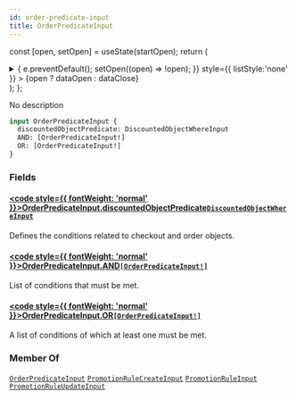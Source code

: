 ```yaml
---
id: order-predicate-input
title: OrderPredicateInput
---
```






const [open, setOpen] = useState(startOpen);
return (
<details {...(open ? { open: true } : {})} className="details" style={{ border:'none', boxShadow:'none', background:'var(--ifm-background-color)' }}>
<summary
onClick={(e) => {
e.preventDefault();
setOpen((open) => !open);
}}
style={{ listStyle:'none' }} >
{open ? dataOpen : dataClose}
</summary>
{open && children}
</details>
);
};

No description

```graphql
input OrderPredicateInput {
  discountedObjectPredicate: DiscountedObjectWhereInput
  AND: [OrderPredicateInput!]
  OR: [OrderPredicateInput!]
}
```

### Fields

#### [<code style={{ fontWeight: 'normal' }}>OrderPredicateInput.<b>discountedObjectPredicate</b></code>](#)<Bullet />[`DiscountedObjectWhereInput`](../../../api-reference/discounts/inputs/discounted-object-where-input.mdx) <Badge class="badge badge--secondary" text="input"/> <Badge class="badge badge--secondary" text="discounts"/>

Defines the conditions related to checkout and order objects.

#### [<code style={{ fontWeight: 'normal' }}>OrderPredicateInput.<b>AND</b></code>](#)<Bullet />[`[OrderPredicateInput!]`](../../../api-reference/discounts/inputs/order-predicate-input.mdx) <Badge class="badge badge--secondary" text="list"/> <Badge class="badge badge--secondary" text="input"/> <Badge class="badge badge--secondary" text="discounts"/>

List of conditions that must be met.

#### [<code style={{ fontWeight: 'normal' }}>OrderPredicateInput.<b>OR</b></code>](#)<Bullet />[`[OrderPredicateInput!]`](../../../api-reference/discounts/inputs/order-predicate-input.mdx) <Badge class="badge badge--secondary" text="list"/> <Badge class="badge badge--secondary" text="input"/> <Badge class="badge badge--secondary" text="discounts"/>

A list of conditions of which at least one must be met.

### Member Of

[`OrderPredicateInput`](../../../api-reference/discounts/inputs/order-predicate-input.mdx) <Badge class="badge badge--secondary" text="input"/><Bullet />[`PromotionRuleCreateInput`](../../../api-reference/miscellaneous/inputs/promotion-rule-create-input.mdx) <Badge class="badge badge--secondary" text="input"/><Bullet />[`PromotionRuleInput`](../../../api-reference/discounts/inputs/promotion-rule-input.mdx) <Badge class="badge badge--secondary" text="input"/><Bullet />[`PromotionRuleUpdateInput`](../../../api-reference/miscellaneous/inputs/promotion-rule-update-input.mdx) <Badge class="badge badge--secondary" text="input"/>
